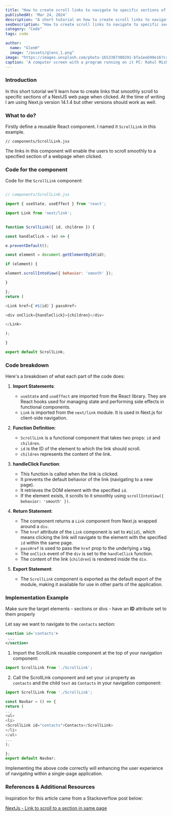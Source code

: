 ```yaml
---
title: "How to create scroll links to navigate to specific sections of a NextJS app"
publishedAt: 'Mar 24, 2024'
description: "A short tutorial on how to create scroll links to navigate to specific sections of a nextjs app"
seoDescription: "How to create scroll links to navigate to specific sections of a nextjs app"
category: "Code"
tags: code

author:
  name: "GlenH"
  image: "/assets/glens_1.png"
image: "https://images.unsplash.com/photo-1653387300291-bfa1eeb90e16?crop=entropy&cs=tinysrgb&fit=max&fm=jpg&ixid=MnwxfDB8MXxyYW5kb218MHx8fHx8fHx8MTcxMTIzNDc5NA&ixlib=rb-4.0.3&q=80&utm_campaign=api-credit&utm_medium=referral&utm_source=unsplash_source&w=1080"
caption: 'A computer screen with a program running on it PC: Rahul Mishra, Unsplash'
---
```


### Introduction

In this short tutorial we'll learn how to create links that smoothly scroll to specific sections of a NextJS web page when clicked. At the time of writing I am using Next.js version 14.1.4 but other versions should work as well.

### What to do?

Firstly define a reusable React component. I named it `ScrollLink` in this example. 

`// components/ScrollLink.jsx`

The links in this component will enable the users to scroll smoothly to a specified section of a webpage when clicked. 

### Code for the component

Code for the `ScrollLink` component:

```javascript

// components/ScrollLink.jsx

import { useState, useEffect } from 'react';

import Link from 'next/link';

  
function ScrollLink({ id, children }) {

const handleClick = (e) => {

e.preventDefault();

const element = document.getElementById(id);

if (element) {

element.scrollIntoView({ behavior: 'smooth' });

}

};
return (

<Link href={`#${id}`} passHref>

<div onClick={handleClick}>{children}</div>

</Link>

);

}

export default ScrollLink;

```
### Code breakdown

Here's a breakdown of what each part of the code does:


1. **Import Statements**:
    
    - `useState` and `useEffect` are imported from the React library. They are React hooks used for managing state and performing side effects in functional components.
    - `Link` is imported from the `next/link` module. It is used in Next.js for client-side navigation.

2. **Function Definition**:
    
    - `ScrollLink` is a functional component that takes two props: `id` and `children`.
    - `id` is the ID of the element to which the link should scroll.
    - `children` represents the content of the link.

3. **handleClick Function**:
    
    - This function is called when the link is clicked.
    - It prevents the default behavior of the link (navigating to a new page).
    - It retrieves the DOM element with the specified `id`.
    - If the element exists, it scrolls to it smoothly using `scrollIntoView({ behavior: 'smooth' })`.

4. **Return Statement**:
    
    - The component returns a `Link` component from Next.js wrapped around a `div`.
    - The `href` attribute of the `Link` component is set to `#${id}`, which means clicking the link will navigate to the element with the specified `id` within the same page.
    - `passHref` is used to pass the `href` prop to the underlying `a` tag.
    - The `onClick` event of the `div` is set to the `handleClick` function.
    - The content of the link (`children`) is rendered inside the `div`.
    
5. **Export Statement**:
    
    - The `ScrollLink` component is exported as the default export of the module, making it available for use in other parts of the application.

### Implementation Example

Make sure the target elements - sections or divs - have an **ID** attribute set to them properly

Let say we want to navigate to the `contacts` section:

```xml
<section id='contacts'>
 ...
</section>
```

1. Import the ScrollLink reusable component at the top of your navigation component:

```javascript
import ScrollLink from './ScrollLink';
```

2. Call the ScrollLink component and set your `id` property as `contacts` and the child `text` as `Contacts` in your navigation component:

```javascript
import ScrollLink from './ScrollLink';

const Navbar = () => {
return (
...
<ul>
<li>
<ScrollLink id="contacts">Contacts</ScrollLink>
</li>
</ul>
...
);

};
export default Navbar;
```

Implementing the above code correctly will enhancing the user experience of navigating within a single-page application.


### References & Additional Resources

Inspiration for this article came from a Stackoverflow post below:

[NextJs - Link to scroll to a section in same page](https://stackoverflow.com/questions/68589788/nextjs-link-to-scroll-to-a-section-in-same-page)




